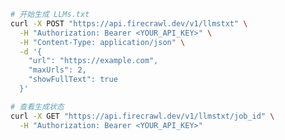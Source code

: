 ```bash cURL
# 开始生成 LLMs.txt
curl -X POST "https://api.firecrawl.dev/v1/llmstxt" \
  -H "Authorization: Bearer <YOUR_API_KEY>" \
  -H "Content-Type: application/json" \
  -d '{
    "url": "https://example.com",
    "maxUrls": 2,
    "showFullText": true
  }'

# 查看生成状态
curl -X GET "https://api.firecrawl.dev/v1/llmstxt/job_id" \
  -H "Authorization: Bearer <YOUR_API_KEY>"
```
